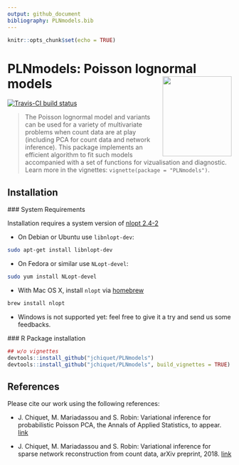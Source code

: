 ```yaml
---
output: github_document
bibliography: PLNmodels.bib
---
```


```r
knitr::opts_chunk$set(echo = TRUE)
```

# PLNmodels: Poisson lognormal models <img src="inst/sticker/PLNmodels.png" align="right" width="155" height="180"/>

[![Travis-CI build status](https://travis-ci.org/jchiquet/PLNmodels.svg?branch=master)](https://travis-ci.org/jchiquet/PLNmodels)

> The Poisson lognormal model and variants can be used for a variety of multivariate problems when count data are at play (including PCA for count data and network inference). This package implements an efficient algorithm to fit such models accompanied with a set of functions for vizualisation and diagnostic. Learn more in the vignettes: `vignette(package = "PLNmodels")`.

## Installation

### System Requirements

Installation requires a system version of [nlopt 2.4-2](https://nlopt.readthedocs.io/) 

- On Debian or Ubuntu use `libnlopt-dev`:

```bash
sudo apt-get install libnlopt-dev
```

- On Fedora or similar use `NLopt-devel`:

```bash
sudo yum install NLopt-devel
```

- With Mac OS X, install `nlopt` via [homebrew](https://brew.sh/)

```bash
brew install nlopt
```

- Windows is not supported yet: feel free to give it a try and send us some feedbacks.

### R Package installation

```r
## w/o vignettes
devtools::install_github("jchiquet/PLNmodels")
devtools::install_github("jchiquet/PLNmodels", build_vignettes = TRUE)
```

## References

Please cite our work using the following references:

- J. Chiquet, M. Mariadassou and S. Robin: Variational inference for probabilistic Poisson PCA, the Annals of Applied Statistics, to appear. [link](https://arxiv.org/abs/1703.06633)

- J. Chiquet, M. Mariadassou and S. Robin: Variational inference for sparse network reconstruction from count data, arXiv preprint, 2018. [link](https://arxiv.org/abs/1806.03120)

